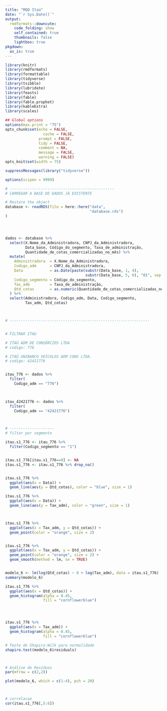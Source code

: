 ```yaml
---
title: "MQO Itaú"
date: "`r Sys.Date()`"
output:
  rmdformats::downcute:
    code_folding: show
    self_contained: true
    thumbnails: false
    lightbox: true
pkgdown:
  as_is: true
---
```



```r
library(knitr)
library(rmdformats)
library(formattable)
library(tidyverse)
library(tsibble)
library(lubridate)
library(feasts)
library(fable)
library(fable.prophet)
library(kableExtra)
library(scales)

## Global options
options(max.print = "75")
opts_chunk$set(echo = FALSE,
	             cache = FALSE,
               prompt = FALSE,
               tidy = FALSE,
               comment = NA,
               message = FALSE,
               warning = FALSE)
opts_knit$set(width = 75)
```



```r


suppressMessages(library("tidyverse"))

options(scipen = 9999)

# -----------------------------------------------
# CARREGAR A BASE DE DADOS JÁ EXISTENTE

# Restore the object
database <- readRDS(file = here::here("data",
                                      "database.rds")
)




dados <- database %>% 
  select(X.Nome_da_Administradora, CNPJ_da_Administradora,
         Data_base, Código_do_segmento, Taxa_de_administração,
         Quantidade_de_cotas_comercializadas_no_mês) %>% 
  mutate(
    Administradora  = X.Nome_da_Administradora,
    Codigo_adm      = CNPJ_da_Administradora,
    Data            = as.Date(paste(substr(Data_base, 1, 4), 
                                    substr(Data_base, 5, 6), "01", sep = "-")),
    Codigo_segmento = Código_do_segmento,
    Tax_adm         = Taxa_de_administração,
    Qtd_cotas       = as.numeric(Quantidade_de_cotas_comercializadas_no_mês)
  ) %>% 
  select(Administradora, Codigo_adm, Data, Codigo_segmento,
         Tax_adm, Qtd_cotas)



# ---------------------------------------------------------------


# FILTRAR ITAU

# ITAÚ ADM DE CONSÓRCIOS LTDA
# codigo: 776

# ITAÚ UNIBANCO VEÍCULOS ADM CONS LTDA.
# codigo: 42421776


itau_776 <- dados %>% 
  filter(
    Codigo_adm == "776")
    


itau_42421776 <- dados %>% 
  filter(
    Codigo_adm == "42421776")



# --------------------
# filtar por segmento 

itau.s1_776 <- itau_776 %>% 
  filter(Codigo_segmento == "1")


itau.s1_776[itau.s1_776==0] <- NA
itau.s1_776 <- itau.s1_776 %>% drop_na()



```



```r

itau.s1_776 %>% 
  ggplot(aes(x = Data)) +
  geom_line(aes(y = Qtd_cotas), color = "blue", size = 1) 

itau.s1_776 %>% 
  ggplot(aes(x = Data)) +
  geom_line(aes(y = Tax_adm), color = "green", size = 1)



itau.s1_776 %>% 
  ggplot(aes(x = Tax_adm, y = Qtd_cotas)) +
  geom_point(color = "orange", size = 2)


itau.s1_776 %>% 
  ggplot(aes(x = Tax_adm, y = Qtd_cotas)) +
  geom_point(color = "orange", size = 2) +
  geom_smooth(method = lm, se = TRUE)



```



```r

modelo_6 <- lm(log(Qtd_cotas) ~ 0 + log(Tax_adm), data = itau.s1_776)
summary(modelo_6)


```


```r

itau.s1_776 %>% 
  ggplot(aes(x = Qtd_cotas)) +
  geom_histogram(alpha = 0.45,
                 fill = "cornflowerblue")




itau.s1_776 %>% 
  ggplot(aes(x = Tax_adm)) +
  geom_histogram(alpha = 0.45,
                 fill = "cornflowerblue")


```


```r

# Teste de Shapiro-Wilk para normalidade
shapiro.test(modelo_6$residuals)



# Análise de Resíduos 
par(mfrow = c(2,2))

plot(modelo_6, which = c(1:4), pch = 20)



# correlacao
cor(itau.s1_776[,5:6])



```

